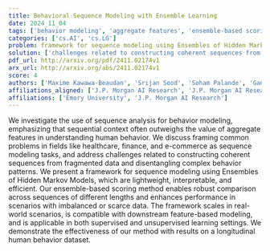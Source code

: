 ```yaml
---
title: Behavioral Sequence Modeling with Ensemble Learning
date: 2024_11_04
tags: ['behavior modeling', 'aggregate features', 'ensemble-based scoring method', 'longitudinal human behavior dataset', 'scarce data', 'sequence analysis', 'complex behavior patterns', 'healthcare', 'finance', 'imbalanced data', 'e-commerce', 'fragmented data', 'unsupervised learning', 'sequential context', 'sequence modeling tasks', 'supervised learning', 'Ensembles of Hidden Markov Models']
categories: ['cs.AI', 'cs.LG']
problem: framework for sequence modeling using Ensembles of Hidden Markov Models
solution: ['challenges related to constructing coherent sequences from fragmented data and disentangling complex behavior patterns']
pdf_url: http://arxiv.org/pdf/2411.02174v1
arx_url: http://arxiv.org/abs/2411.02174v1
score: 4
authors: ['Maxime Kawawa-Beaudan', 'Srijan Sood', 'Soham Palande', 'Ganapathy Mani', 'Tucker Balch', 'Manuela Veloso']
affiliations_aligned: ['J.P. Morgan AI Research', 'J.P. Morgan AI Research', 'J.P. Morgan AI Research', 'J.P. Morgan AI Research', 'Emory University', 'J.P. Morgan AI Research']
affiliations: ['Emory University', 'J.P. Morgan AI Research']
---
```



We investigate the use of sequence analysis for behavior modeling,
emphasizing that sequential context often outweighs the value of aggregate
features in understanding human behavior. We discuss framing common problems in
fields like healthcare, finance, and e-commerce as sequence modeling tasks, and
address challenges related to constructing coherent sequences from fragmented
data and disentangling complex behavior patterns. We present a framework for
sequence modeling using Ensembles of Hidden Markov Models, which are
lightweight, interpretable, and efficient. Our ensemble-based scoring method
enables robust comparison across sequences of different lengths and enhances
performance in scenarios with imbalanced or scarce data. The framework scales
in real-world scenarios, is compatible with downstream feature-based modeling,
and is applicable in both supervised and unsupervised learning settings. We
demonstrate the effectiveness of our method with results on a longitudinal
human behavior dataset.